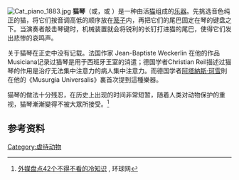 {{disputed|time=2014-06-15T04:19:49+00:00}}
{{onesource|time=2014-06-15T04:19:49+00:00}}
[[File:Cat_piano_1883.jpg|thumb]]
'''猫琴'''（{{lang-en|cat piano}}或{{lang|en|cat organ}}，{{lang-de|Katzenklavier}}或{{lang|de|Katzenorgel}} ）是一种由活[[猫|猫]]组成的[[乐器|乐器]]。先挑选音色纯正的猫，将它们按音调高低的顺序放在[[笼子|笼子]]内，再把它们的尾巴固定在琴的键盘之下。当演奏者敲击琴键时，机械装置就会将锐利的长钉打进猫的尾巴，使得它们发出悲惨的哀鸣声。

关于猫琴在正史中没有记载。法国作家 Jean-Baptiste Weckerlin 在他的作品Musiciana记录过猫琴是用于西班牙王室的消遣；德国学者Christian Reil描述过猫琴的作用是治疗无法集中注意力的病人集中注意力。而德国学者[[阿塔納斯·珂雪|阿塔納斯·珂雪]]則在他的《Musurgia Universalis》裏首次提到這種樂器。

猫琴的做法十分残忍，在历史上出现的时间非常短暂，随着人类对动物保护的重视，猫琴漸漸變得不被大眾所接受。<ref>[http://look.huanqiu.com/article/2014-04/4959878.html 外媒盘点42个不得不看的冷知识] {{Wayback|url=http://look.huanqiu.com/article/2014-04/4959878.html |date=20190819222754 }}, 环球网</ref>

==参考资料==
{{reflist}}

[[Category:虐待动物|Category:虐待动物]]